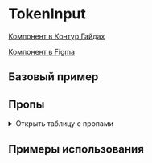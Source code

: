 
<Meta of={TokenInputStories} />

# TokenInput

[Компонент в Контур.Гайдах](https://guides.kontur.ru/components/input-fields/tokens/)

[Компонент в Figma](https://www.figma.com/file/87ScqxPzJpF9DcVBNYWOjM/%E2%9A%A1-Kontur-UI-Modern-Layout?node-id=230%3A2955)

<Description />

## Базовый пример

<Primary />

## Пропы

<details>
  <summary>Открыть таблицу с пропами</summary>
  <ArgTypes />
</details>

## Примеры использования

<Stories title="" includePrimary={false} />
